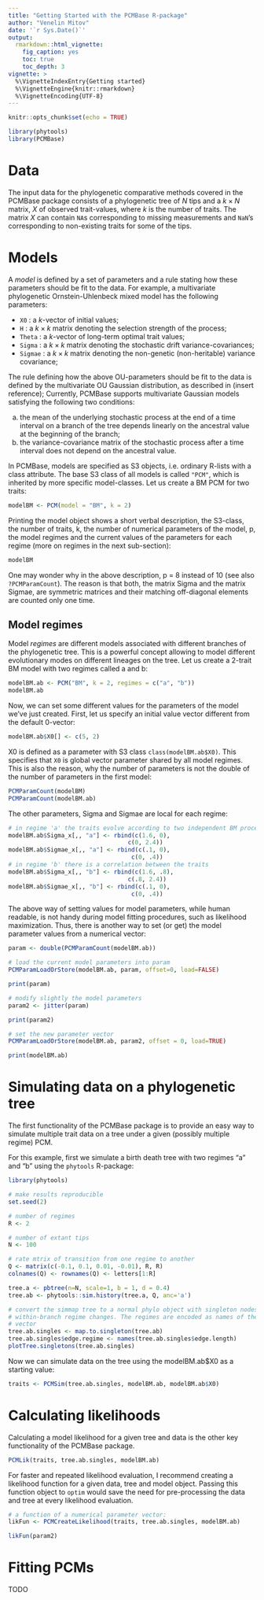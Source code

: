 ```yaml
---
title: "Getting Started with the PCMBase R-package"
author: "Venelin Mitov"
date: '`r Sys.Date()`'
output: 
  rmarkdown::html_vignette:
    fig_caption: yes
    toc: true
    toc_depth: 3
vignette: >
  %\VignetteIndexEntry{Getting started}
  %\VignetteEngine{knitr::rmarkdown}
  %\VignetteEncoding{UTF-8}
---
```


```r
knitr::opts_chunk$set(echo = TRUE)

library(phytools)
library(PCMBase)
```


# Data 

The input data for the phylogenetic comparative methods covered in the PCMBase package consists of a phylogenetic tree of $N$ tips and a $k\times N$ matrix, $X$ of observed trait-values, where $k$ is the number of traits. The matrix $X$ can contain `NA`s corresponding to missing measurements and `NaN`'s corresponding to non-existing traits for some of the tips.

# Models
A *model* is defined by a set of parameters and a rule stating how these parameters should be fit to the data. For example, a multivariate phylogenetic Ornstein-Uhlenbeck mixed model has the following parameters:

- `X0` : a $k$-vector of initial values;
- `H` : a $k\times k$ matrix denoting the selection strength of the process;
- `Theta` : a $k$-vector of long-term optimal trait values;
- `Sigma` : a $k\times k$ matrix denoting the stochastic drift variance-covariances;
- `Sigmae` : a $k\times k$ matrix denoting the non-genetic (non-heritable) variance covariance;

The rule defining how the above OU-parameters should be fit to the data is defined by the multivariate OU Gaussian distribution, as described in (insert reference); Currently, PCMBase supports multivariate Gaussian models satisfying the following two conditions:

a. the mean of the underlying stochastic process at the end of a time interval on a branch of the tree depends linearly on the ancestral value at the beginning of the branch;
b. the variance-covariance matrix of the stochastic process after a time interval does not depend on the ancestral value.

In PCMBase, models are specified as S3 objects, i.e. ordinary R-lists with a class attribute. The base S3 class of all models is called `"PCM"`, which is inherited by more specific model-classes. Let us create a BM PCM for two traits:

```r
modelBM <- PCM(model = "BM", k = 2)
```

Printing the model object shows a short verbal description, the S3-class, the number of traits, k, the number of numerical parameters of the model, p, the model regimes and the current values of the parameters for each regime (more on regimes in the next sub-section):

```r
modelBM
```

One may wonder why in the above description, p = 8 instead of 10 (see also `?PCMParamCount`). The reason is that both, the matrix Sigma and the matrix Sigmae, are symmetric matrices and their matching off-diagonal elements are counted only one time.

## Model regimes
Model *regimes* are different models associated with different branches of the phylogenetic tree. This is a powerful concept allowing to model different evolutionary modes on different lineages on the tree. Let us create a 2-trait BM model with two regimes called a and b:

```r
modelBM.ab <- PCM("BM", k = 2, regimes = c("a", "b"))
modelBM.ab
```

Now, we can set some different values for the parameters of the model we've just created. First, let us specify an initial value vector different from the default 0-vector:

```r
modelBM.ab$X0[] <- c(5, 2)
```

X0 is defined as a parameter with S3 class `class(modelBM.ab$X0)`. This specifies that `X0` is global vector parameter shared by all model regimes. This is also the reason, why the number of parameters is not the double of the number of parameters in the first model:

```r
PCMParamCount(modelBM)
PCMParamCount(modelBM.ab)
```

The other parameters, Sigma and Sigmae are local for each regime:

```r
# in regime 'a' the traits evolve according to two independent BM processes (starting from the global vecto X0).
modelBM.ab$Sigma_x[,, "a"] <- rbind(c(1.6, 0),
                                  c(0, 2.4))
modelBM.ab$Sigmae_x[,, "a"] <- rbind(c(.1, 0),
                                   c(0, .4))
# in regime 'b' there is a correlation between the traits
modelBM.ab$Sigma_x[,, "b"] <- rbind(c(1.6, .8),
                                  c(.8, 2.4))
modelBM.ab$Sigmae_x[,, "b"] <- rbind(c(.1, 0),
                                   c(0, .4))
```

The above way of setting values for model parameters, while human readable, is not handy during model fitting procedures, such as likelihood maximization. Thus, there is another way to set (or get) the model parameter values from a numerical vector:

```r
param <- double(PCMParamCount(modelBM.ab))

# load the current model parameters into param
PCMParamLoadOrStore(modelBM.ab, param, offset=0, load=FALSE)

print(param)

# modify slightly the model parameters
param2 <- jitter(param)

print(param2)

# set the new parameter vector
PCMParamLoadOrStore(modelBM.ab, param2, offset = 0, load=TRUE)

print(modelBM.ab)
```



# Simulating data on a phylogenetic tree
The first functionality of the PCMBase package is to provide an easy way to simulate multiple trait data on a tree under a given (possibly multiple regime) PCM. 

For this example, first we simulate a birth death tree with two regimes "a" and "b" using the `phytools` R-package:

```r
library(phytools)

# make results reproducible
set.seed(2)

# number of regimes
R <- 2

# number of extant tips
N <- 100

# rate mtrix of transition from one regime to another
Q <- matrix(c(-0.1, 0.1, 0.01, -0.01), R, R)
colnames(Q) <- rownames(Q) <- letters[1:R]

tree.a <- pbtree(n=N, scale=1, b = 1, d = 0.4)
tree.ab <- phytools::sim.history(tree.a, Q, anc='a')

# convert the simmap tree to a normal phylo object with singleton nodes at the
# within-branch regime changes. The regimes are encoded as names of the edge.length
# vector
tree.ab.singles <- map.to.singleton(tree.ab)
tree.ab.singles$edge.regime <- names(tree.ab.singles$edge.length)
plotTree.singletons(tree.ab.singles)
```

Now we can simulate data on the tree using the modelBM.ab$X0 as a starting value:

```r
traits <- PCMSim(tree.ab.singles, modelBM.ab, modelBM.ab$X0)
```

# Calculating likelihoods
Calculating a model likelihood for a given tree and data is the other key functionality of the PCMBase package.

```r
PCMLik(traits, tree.ab.singles, modelBM.ab)
```

For faster and repeated likelihood evaluation, I recommend creating a likelihood function for a given 
data, tree and model object. Passing this function object to `optim` would save the need for pre-processing the data and tree at every 
likelihood evaluation.

```r
# a function of a numerical parameter vector:
likFun <- PCMCreateLikelihood(traits, tree.ab.singles, modelBM.ab)

likFun(param2)
```

# Fitting PCMs
TODO


